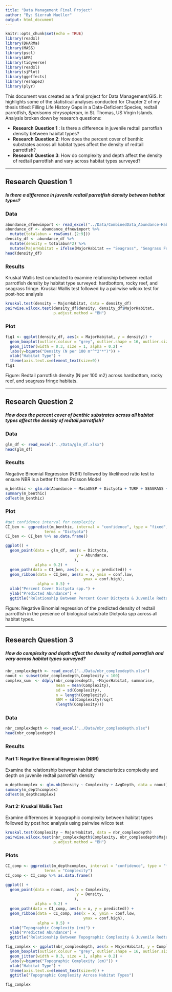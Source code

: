 ```yaml
---
title: "Data Management Final Project"
author: "By: Sierrah Mueller"
output: html_document
---
```


```r
knitr::opts_chunk$set(echo = TRUE)
library(readxl)
library(DHARMa)
library(MASS)
library(pscl)
library(AER)
library(tidyverse)
library(readxl)
library(sjPlot)
library(ggeffects)
library(reshape2)
library(plyr)
```

This document was created as a final project for Data Management/GIS. It highlights some of the statistical analyses conducted for Chapter 2 of my thesis titled: Filling Life History Gaps in a Data-Deficient Species, redtail parrotfish, _Sparisoma chrysopterum_, in St. Thomas, US Virgin Islands. Analysis broken down by research questions: 

 * __Research Question 1__ : Is there a difference in juvenile redtail parrotfish density between habitat types?
 * __Research Question 2__: How does the percent cover of benthic substrates across all habitat types affect the density of redtail parrotfish? 
 * __Research Question 3__: How do complexity and depth affect the density of redtail parrotfish and vary across habitat types surveyed?


*** 

## Research Question 1 {.tabset}
##### Is there a difference in juvenile redtail parrotfish density between habitat types?

### Data
```r
abundance_dfnewimport <- read_excel("../Data/CombinedData_Abundance-Habitat.xlsx", sheet = "OverallHabitatANOVA")
abundance_df <- abundance_dfnewimport %>%
  mutate(totalabun = rowSums(.[2:9]))
density_df <- abundance_df %>%
  mutate(density = totalabun*2) %>%
  mutate(MajorHabitat = ifelse(MajorHabitat == "Seagrass", "Seagrass Fringe", MajorHabitat))
head(density_df)
```

### Results
Kruskal Wallis test conducted to examine relationship between redtail parrotfish density by habitat type surveyed: hardbottom, rocky reef, and seagrass fringe. Kruskal Wallis test followed by a pairwise wilcox test for post-hoc analysis
```r

kruskal.test(density ~ MajorHabitat, data = density_df)
pairwise.wilcox.test(density_df$density, density_df$MajorHabitat,
                     p.adjust.method = "BH")

```

### Plot
```r
fig1 <- ggplot(density_df, aes(x = MajorHabitat, y = density)) +
  geom_boxplot(outlier.colour = "grey", outlier.shape = 16, outlier.size = 1) +
  geom_jitter(width = 0.3, size = 1, alpha = 0.2) +
  labs(y=bquote("Density (N per 100 m"^"2"*")")) +
  xlab("Habitat Type") +
  theme(axis.text.x=element_text(size=9))
fig1
```

Figure: Redtail parrotfish density (N per 100 m2) across hardbottom, rocky reef, and seagrass fringe habitats. 

*** 

## Research Question 2 {.tabset}
##### How does the percent cover of benthic substrates across all habitat types affect the density of redtail parrotfish? 

### Data
```r
glm_df <- read_excel("../Data/glm_df.xlsx")
head(glm_df)
```

### Results
Negative Binomial Regression (NBR) followed by likelihood ratio test to ensure NBR is a better fit than Poisson Model
```r
m_benthic <- glm.nb(Abundance ~ MacaUNSP + Dictyota + TURF + SEAGRASS + CORAL + SPONGE , data = glm_df)
summary(m_benthic)
odTest(m_benthic)
```


### Plot

```r
#get confidence interval for complexity
CI_ben <- ggpredict(m_benthic, interval = "confidence", type = "fixed",
                 terms = "Dictyota")
CI_ben <- CI_ben %>% as.data.frame()

ggplot() +
  geom_point(data = glm_df, aes(x = Dictyota,
                               y = Abundance,
                              ),
             alpha = 0.2) +
  geom_path(data = CI_ben, aes(x = x, y = predicted)) +
  geom_ribbon(data = CI_ben, aes(x = x, ymin = conf.low,
                                  ymax = conf.high),
              alpha = 0.5) + 
  xlab("Percent Cover Dictyota spp.") +
  ylab("Predicted Abundance") +
  ggtitle("Relationship Between Percent Cover Dictyota & Juvenile Redtail Parrotfish Density")
```

Figure: Negative Binomial regression of the predicted density of redtail parrotfish in the presence of biological substrate Dictyota spp across all habitat types. 


***

## Research Question 3 {.tabset}
##### How do complexity and depth affect the density of redtail parrotfish and vary across habitat types surveyed?
```r
nbr_complexdepth <- read_excel("../Data/nbr_complexdepth.xlsx")
noout <- subset(nbr_complexdepth,Complexity < 100)
complex_sum  <- ddply(nbr_complexdepth, ~MajorHabitat, summarise,
                      mean = mean(Complexity), 
                      sd = sd(Complexity), 
                      n = length(Complexity), 
                      SEM = sd(Complexity)/sqrt
                      (length(Complexity)))
```

### Data
```r
nbr_complexdepth <- read_excel("../Data/nbr_complexdepth.xlsx")
head(nbr_complexdepth)
```

### Results
#### __Part 1: Negative Binomial Regression (NBR)__
Examine the relationship between habitat characteristics complexity and depth on juvenile redtail parrotfish density
```r
m_depthcomplex <- glm.nb(Density ~ Complexity + AvgDepth, data = noout)
summary(m_depthcomplex)
odTest(m_depthcomplex)

```

#### __Part 2: Kruskal Wallis Test__
Examine differences in topographic complexity between habitat types followed by post hoc analysis using pairwise wilcox test 
```r
kruskal.test(Complexity ~ MajorHabitat, data = nbr_complexdepth)
pairwise.wilcox.test(nbr_complexdepth$Complexity, nbr_complexdepth$MajorHabitat, 
                     p.adjust.method = "BH")

```


### Plots
```r
CI_comp <- ggpredict(m_depthcomplex, interval = "confidence", type = "fixed",
                 terms = "Complexity")
CI_comp <- CI_comp %>% as.data.frame()

ggplot() +
  geom_point(data = noout, aes(x = Complexity,
                               y = Density,
                              ),
             alpha = 0.2) +
  geom_path(data = CI_comp, aes(x = x, y = predicted)) +
  geom_ribbon(data = CI_comp, aes(x = x, ymin = conf.low,
                                  ymax = conf.high),
              alpha = 0.5) +
  xlab("Topographic Complexity (cm)") +
  ylab("Predicted Abundance") +
  ggtitle("Relationship Between Topographic Complexity & Juvenile Redtail Parrotfish Density")
```


```r
fig_complex <- ggplot(nbr_complexdepth, aes(x = MajorHabitat, y = Complexity)) +
  geom_boxplot(outlier.colour = "grey", outlier.shape = 16, outlier.size = 1) +
  geom_jitter(width = 0.3, size = 1, alpha = 0.2) +
  labs(y=bquote("Topographic Complexity (cm)")) +
  xlab("Habitat Type") +
  theme(axis.text.x=element_text(size=9)) +
  ggtitle("Topographic Complexity Across Habitat Types")

fig_complex
```

